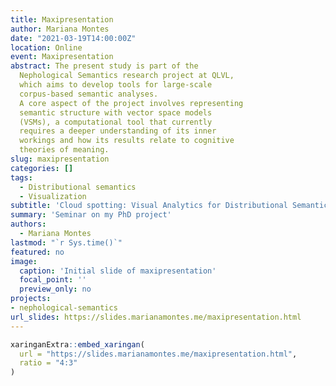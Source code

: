 ```yaml
---
title: Maxipresentation
author: Mariana Montes
date: "2021-03-19T14:00:00Z"
location: Online
event: Maxipresentation
abstract: The present study is part of the
  Nephological Semantics research project at QLVL,
  which aims to develop tools for large-scale
  corpus-based semantic analyses.
  A core aspect of the project involves representing
  semantic structure with vector space models
  (VSMs), a computational tool that currently
  requires a deeper understanding of its inner
  workings and how its results relate to cognitive
  theories of meaning.
slug: maxipresentation
categories: []
tags:
  - Distributional semantics
  - Visualization
subtitle: 'Cloud spotting: Visual Analytics for Distributional Semantics'
summary: 'Seminar on my PhD project'
authors:
  - Mariana Montes
lastmod: "`r Sys.time()`"
featured: no
image:
  caption: 'Initial slide of maxipresentation'
  focal_point: ''
  preview_only: no
projects: 
- nephological-semantics
url_slides: https://slides.marianamontes.me/maxipresentation.html
---
```


```r
xaringanExtra::embed_xaringan(
  url = "https://slides.marianamontes.me/maxipresentation.html",
  ratio = "4:3"
)
```

